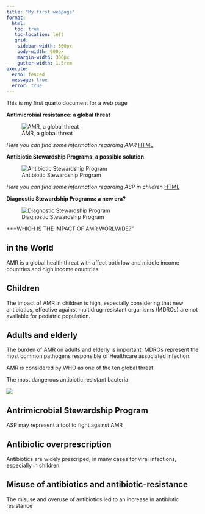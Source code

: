 ```yaml
---
title: "My first webpage"
format: 
  html: 
   toc: true
   toc-location: left
   grid:
    sidebar-width: 300px
    body-width: 900px
    margin-width: 300px
    gutter-width: 1.5rem
execute: 
  echo: fenced
  message: true
  error: true
---
```



This is my first quarto document for a web page


::: {.grid}

::: {.g-col-4}

**Antimicrobial resistance: a global threat**

![AMR, a global threat](images/AMR.png)

*Here you can find some information regarding AMR*
[HTML](QuartoSummerSchool.html)

:::

::: {.g-col-4}

**Antibiotic Stewardship Programs: a possible solution**

![Antibiotic Stewardship Program](images/ASP2.jpg)

*Here you can find some information regarding ASP in children*
[HTML](ASP.html)

:::

::: {.g-col-4}

**Diagnostic Stewardship Programs: a new era?**

![Diagnostic Stewardship Program](images/DSP.png)

:::

:::


::: {.panel-tabset}

***WHICH IS THE IMPACT OF AMR WORLWIDE?"

## in the World

AMR is a global health threat with affect both low and middle income countries and high income countries

## Children

The impact of AMR in children is high, especially considering that new antibiotics, effective against multidrug-resistant organisms (MDROs) are not available for pediatric population.

## Adults and elderly
The burden of AMR on adults and elderly is important; MDROs represent the most common pathogens responsible of Healthcare associated infection.

:::

::: {.callout-note collapse="true"}
AMR is considered by WHO as one of the ten global threat
:::


:::{.column-margin}
The most dangerous antibiotic resistant bacteria


![](images/MDRO.jpg)
:::


::: {.callout-tip collapse="true"}
## Antrimicrobial Stewardship Program

ASP may represent a tool to fight against AMR
:::

::: {.callout-caution collapse="true"}
## Antibiotic overprescription

Antibiotics are widely prescriped, in many cases for viral infections, especially in children
:::


::: {.callout-warning collapse="true"}
## Misuse of antibiotics and antibiotic-resistance

The misuse and overuse of antibiotics led to an increase in antibiotic resistance
:::
